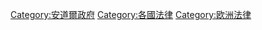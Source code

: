 {{Commons category|安道爾法律}}

[[Category:安道爾政府|Category:安道爾政府]]
[[Category:各國法律|Category:各國法律]]
[[Category:欧洲法律|Category:欧洲法律]]